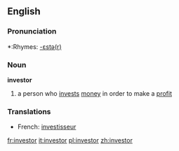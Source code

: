 ==English==

===Pronunciation===
*:Rhymes: [[Rhymes:English:-ɛstə(r)|-ɛstə(r)]]

===Noun===
'''investor'''
# a person who [[invest]]s [[money]] in order to make a [[profit]]

===Translations===
*French: [[investisseur]]

[[fr:investor]]
[[it:investor]]
[[pl:investor]]
[[zh:investor]]
